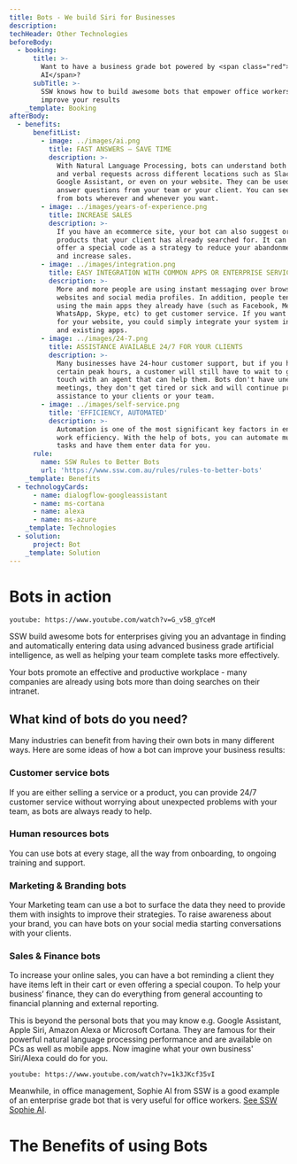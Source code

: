 ```yaml
---
title: Bots - We build Siri for Businesses
description: 
techHeader: Other Technologies
beforeBody:
  - booking:
      title: >-
        Want to have a business grade bot powered by <span class="red">serious
        AI</span>?
      subTitle: >-
        SSW knows how to build awesome bots that empower office workers and
        improve your results
    _template: Booking
afterBody:
  - benefits:
      benefitList:
        - image: ../images/ai.png
          title: FAST ANSWERS – SAVE TIME
          description: >-
            With Natural Language Processing, bots can understand both written
            and verbal requests across different locations such as Slack, Skype,
            Google Assistant, or even on your website. They can be used to
            answer questions from your team or your client. You can seek help
            from bots wherever and whenever you want.
        - image: ../images/years-of-experience.png
          title: INCREASE SALES
          description: >-
            If you have an ecommerce site, your bot can also suggest or remember
            products that your client has already searched for. It can also
            offer a special code as a strategy to reduce your abandonment rate
            and increase sales.
        - image: ../images/integration.png
          title: EASY INTEGRATION WITH COMMON APPS OR ENTERPRISE SERVICES
          description: >-
            More and more people are using instant messaging over browsing
            websites and social media profiles. In addition, people tend to keep
            using the main apps they already have (such as Facebook, Messenger,
            WhatsApp, Skype, etc) to get customer service. If you want a chatbot
            for your website, you could simply integrate your system into common
            and existing apps.
        - image: ../images/24-7.png
          title: ASSISTANCE AVAILABLE 24/7 FOR YOUR CLIENTS
          description: >-
            Many businesses have 24-hour customer support, but if you have
            certain peak hours, a customer will still have to wait to get in
            touch with an agent that can help them. Bots don't have unexpected
            meetings, they don't get tired or sick and will continue providing
            assistance to your clients or your team.
        - image: ../images/self-service.png
          title: 'EFFICIENCY, AUTOMATED'
          description: >-
            Automation is one of the most significant key factors in enhancing
            work efficiency. With the help of bots, you can automate mundane
            tasks and have them enter data for you.
      rule:
        name: SSW Rules to Better Bots
        url: 'https://www.ssw.com.au/rules/rules-to-better-bots'
    _template: Benefits
  - technologyCards:
      - name: dialogflow-googleassistant
      - name: ms-cortana
      - name: alexa
      - name: ms-azure
    _template: Technologies
  - solution:
      project: Bot
    _template: Solution
---
```


# **Bots** in action

`youtube: https://www.youtube.com/watch?v=G_v5B_gYceM`

SSW build awesome bots for enterprises giving you an advantage in finding and automatically entering data using advanced business grade artificial intelligence, as well as helping your team complete tasks more effectively.

Your bots promote an effective and productive workplace - many companies are already using bots more than doing searches on their intranet.

## What kind of bots do you need?
Many industries can benefit from having their own bots in many different ways. Here are some ideas of how a bot can improve your business results:

### Customer service bots
If you are either selling a service or a product, you can provide 24/7 customer service without worrying about unexpected problems with your team, as bots are always ready to help.

### Human resources bots
You can use bots at every stage, all the way from onboarding, to ongoing training and support.

### Marketing & Branding bots
Your Marketing team can use a bot to surface the data they need to provide them with insights to improve their strategies. To raise awareness about your brand, you can have bots on your social media starting conversations with your clients.

### Sales & Finance bots
To increase your online sales, you can have a bot reminding a client they have items left in their cart or even offering a special coupon. To help your business’ finance, they can do everything from general accounting to financial planning and external reporting.

This is beyond the personal bots that you may know e.g. Google Assistant, Apple Siri, Amazon Alexa or Microsoft Cortana. They are famous for their powerful natural language processing performance and are available on PCs as well as mobile apps.
Now imagine what your own business' Siri/Alexa could do for you.

`youtube: https://www.youtube.com/watch?v=1k3JKcf35vI`

Meanwhile, in office management, Sophie AI from SSW is a good example of an enterprise grade bot that is very useful for office workers. [See SSW Sophie AI](https://sswsophie.com/).

# The Benefits of using **Bots**
